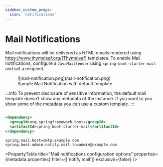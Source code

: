 ```yaml
---
sidebar_custom_props:
  icon: 'notifications'
---
```


# Mail Notifications

Mail notifications will be delivered as HTML emails rendered using https://www.thymeleaf.org/[Thymeleaf] templates.
To enable Mail notifications, configure a `JavaMailSender` using `spring-boot-starter-mail` and set a recipient.

<figure>
  ![mail-notification.png](mail-notification.png)
  <figcaption>Sample Mail Notification with default template</figcaption>
</figure>

:::info
To prevent disclosure of sensitive information, the default mail template doesn’t show any metadata of the instance. If
you want to you show some of the metadata you can use a custom template.
:::

```xml title="Add spring-boot-starter-mail to your dependencies"

<dependency>
  <groupId>org.springframework.boot</groupId>
  <artifactId>spring-boot-starter-mail</artifactId>
</dependency>
```

```properties title="application.properties"
spring.mail.host=smtp.example.com
spring.boot.admin.notify.mail.to=admin@example.com
```

<PropertyTable
title="Mail notifications configuration options"
properties={metadata.properties}
filter={['notify.mail']}
exclusive={false}
/>
